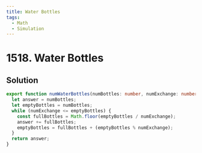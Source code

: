 ```yaml
---
title: Water Bottles
tags:
  - Math
  - Simulation
---
```


# 1518. Water Bottles

<Badges>
  <LevelBadge level="easy" />
  <TopicBadge name="Math" slug="math" />
  <TopicBadge name="Simulation" slug="simulation" />
</Badges>

## Solution

```typescript filename="solution.ts" copy
export function numWaterBottles(numBottles: number, numExchange: number): number {
  let answer = numBottles;
  let emptyBottles = numBottles;
  while (numExchange <= emptyBottles) {
    const fullBottles = Math.floor(emptyBottles / numExchange);
    answer += fullBottles;
    emptyBottles = fullBottles + (emptyBottles % numExchange);
  }
  return answer;
}
```

<ProblemLink
  codingSite="leetcode"
  href="https://leetcode.com/problems/water-bottles"
  title="Water Bottles"
/>
